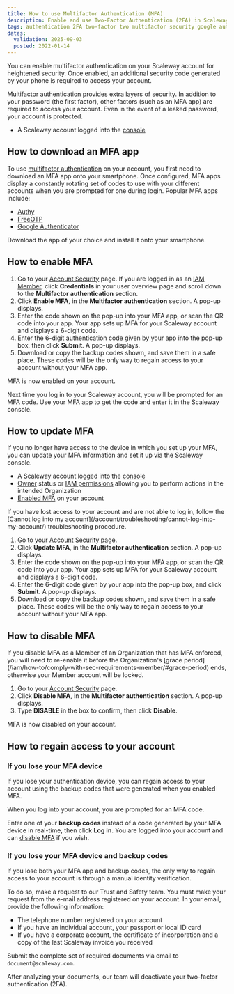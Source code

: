 ```yaml
---
title: How to use Multifactor Authentication (MFA)
description: Enable and use Two-Factor Authentication (2FA) in Scaleway.
tags: authentication 2FA two-factor two multifactor security google authenticator authenticator
dates:
  validation: 2025-09-03
  posted: 2022-01-14
---
```



You can enable multifactor authentication on your Scaleway account for heightened security. Once enabled, an additional security code generated by your phone is required to access your account.

Multifactor authentication provides extra layers of security. In addition to your password (the first factor), other factors (such as an MFA app) are required to access your account. Even in the event of a leaked password, your account is protected.

<Requirements />

- A Scaleway account logged into the [console](https://console.scaleway.com)

## How to download an MFA app

To use [multifactor authentication](/account/concepts/#multifactor-authentication-mfa) on your account, you first need to download an MFA app onto your smartphone. Once configured, MFA apps display a constantly rotating set of codes to use with your different accounts when you are prompted for one during login. Popular MFA apps include:
- [Authy](https://authy.com/download/)
- [FreeOTP](https://freeotp.github.io/)
- [Google Authenticator](https://play.google.com/store/apps/details?id=com.google.android.apps.authenticator2&hl=en&gl=US)

Download the app of your choice and install it onto your smartphone.

## How to enable MFA

1. Go to your [Account Security](https://console.scaleway.com/settings/account/security) page.
    <Message type="important">
      If you are logged in as an [IAM Member](/iam/concepts/#member), click **Credentials** in your user overview page and scroll down to the **Multifactor authentication** section.
    </Message>
2. Click **Enable MFA**, in the **Multifactor authentication** section. A pop-up displays.
3. Enter the code shown on the pop-up into your MFA app, or scan the QR code into your app.
  Your app sets up MFA for your Scaleway account and displays a 6-digit code.
4. Enter the 6-digit authentication code given by your app into the pop-up box, then click **Submit**. A pop-up displays.
5. Download or copy the backup codes shown, and save them in a safe place. These codes will be the only way to regain access to your account without your MFA app.

MFA is now enabled on your account.

Next time you log in to your Scaleway account, you will be prompted for an MFA code. Use your MFA app to get the code and enter it in the Scaleway console.

## How to update MFA

If you no longer have access to the device in which you set up your MFA, you can update your MFA information and set it up via the Scaleway console.

<Requirements />

- A Scaleway account logged into the [console](https://console.scaleway.com)
- [Owner](/iam/concepts/#owner) status or [IAM permissions](/iam/concepts/#permission) allowing you to perform actions in the intended Organization
- [Enabled MFA](#how-to-enable-mfa) on your account

<Message type="important">
  If you have lost access to your account and are not able to log in, follow the [Cannot log into my account](/account/troubleshooting/cannot-log-into-my-account/) troubleshooting procedure.
</Message>

1. Go to your [Account Security](https://console.scaleway.com/settings/account/security) page.
2. Click **Update MFA**, in the **Multifactor authentication** section. A pop-up displays.
3. Enter the code shown on the pop-up into your MFA app, or scan the QR code into your app.
  Your app sets up MFA for your Scaleway account and displays a 6-digit code.
4. Enter the 6-digit code given by your app into the pop-up box, and click **Submit**. A pop-up displays.
5. Download or copy the backup codes shown, and save them in a safe place. These codes will be the only way to regain access to your account without your MFA app.

## How to disable MFA

<Message type="important">
  If you disable MFA as a Member of an Organization that has MFA enforced, you will need to re-enable it before the Organization's [grace period](/iam/how-to/comply-with-sec-requirements-member/#grace-period) ends, otherwise your Member account will be locked.
</Message>

1. Go to your [Account Security](https://console.scaleway.com/settings/account/security) page.
2. Click **Disable MFA**, in the **Multifactor authentication** section. A pop-up displays.
3. Type **DISABLE** in the box to confirm, then click **Disable**.

MFA is now disabled on your account.

## How to regain access to your account

### If you lose your MFA device

If you lose your authentication device, you can regain access to your account using the backup codes that were generated when you enabled MFA.

When you log into your account, you are prompted for an MFA code.

Enter one of your **backup codes** instead of a code generated by your MFA device in real-time, then click **Log in**. You are logged into your account and can [disable MFA](#how-to-disable-mfa) if you wish.

### If you lose your MFA device and backup codes

If you lose both your MFA app and backup codes, the only way to regain access to your account is through a manual identity verification.

To do so, make a request to our Trust and Safety team. You must make your request from the e-mail address registered on your account. In your email, provide the following information:

- The telephone number registered on your account
- If you have an individual account, your passport or local ID card
- If you have a corporate account, the certificate of incorporation and a copy of the last Scaleway invoice you received

Submit the complete set of required documents via email to `document@scaleway.com`.

After analyzing your documents, our team will deactivate your two-factor authentication (2FA).
